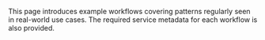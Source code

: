 
This page introduces example workflows covering patterns regularly
seen in real-world use cases. The required <DocsLink href="#service-metadata">service metadata</DocsLink>
for each workflow is also provided.
